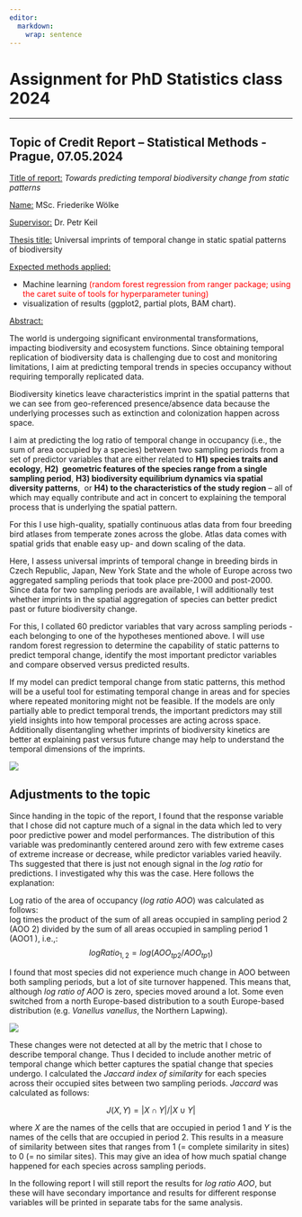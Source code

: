 ```yaml
---
editor: 
  markdown: 
    wrap: sentence
---
```


#  Assignment for PhD Statistics class 2024 {.unnumbered}


------------------------------------------------------------------------

## **Topic of Credit Report -- Statistical Methods** - Prague, 07.05.2024

[Title of report:]{.underline} *Towards predicting temporal biodiversity change from static patterns*

[Name:]{.underline} MSc.
Friederike Wölke

[Supervisor:]{.underline} Dr. Petr Keil

[Thesis title:]{.underline} Universal imprints of temporal change in static spatial patterns of biodiversity

[Expected methods applied:]{.underline}

-   Machine learning [(random forest regression from ranger package; using the caret suite of tools for hyperparameter tuning)]{style="color:red;"}
-   visualization of results (ggplot2, partial plots, BAM chart).

[Abstract:]{.underline}

The world is undergoing significant environmental transformations, impacting biodiversity and ecosystem functions.
Since obtaining temporal replication of biodiversity data is challenging due to cost and monitoring limitations, I aim at predicting temporal trends in species occupancy without requiring temporally replicated data.

Biodiversity kinetics leave characteristics imprint in the spatial patterns that we can see from geo-referenced presence/absence data because the underlying processes such as extinction and colonization happen across space.

I aim at predicting the log ratio of temporal change in occupancy (i.e., the sum of area occupied by a species) between two sampling periods from a set of predictor variables that are either related to **H1) species traits and ecology**, **H2)  geometric features of the species range from a single sampling period**, **H3) biodiversity equilibrium dynamics via spatial diversity patterns**,  or **H4) to the characteristics of the study region** -- all of which may equally contribute and act in concert to explaining the temporal process that is underlying the spatial pattern.

For this I use high-quality, spatially continuous atlas data from four breeding bird atlases from temperate zones across the globe.
Atlas data comes with spatial grids that enable easy up- and down scaling of the data.

Here, I assess universal imprints of temporal change in breeding birds in Czech Republic, Japan, New York State and the whole of Europe across two aggregated sampling periods that took place pre-2000 and post-2000.
Since data for two sampling periods are available, I will additionally test whether imprints in the spatial aggregation of species can better predict past or future biodiversity change.

For this, I collated 60 predictor variables that vary across sampling periods - each belonging to one of the hypotheses mentioned above.
I will use random forest regression to determine the capability of static patterns to predict temporal change, identify the most important predictor variables and compare observed versus predicted results.

If my model can predict temporal change from static patterns, this method will be a useful tool for estimating temporal change in areas and for species where repeated monitoring might not be feasible.
If the models are only partially able to predict temporal trends, the important predictors may still yield insights into how temporal processes are acting across space.
Additionally disentangling whether imprints of biodiversity kinetics are better at explaining past versus future change may help to understand the temporal dimensions of the imprints.

![](_img/VisualAbstract1_good.png)

## Adjustments to the topic

Since handing in the topic of the report, I found that the response variable that I chose did not capture much of a signal in the data which led to very poor predictive power and model performances.
The distribution of this variable was predominantly centered around zero with few extreme cases of extreme increase or decrease, while predictor variables varied heavily.
Ths suggested that there is just not enough signal in the *log ratio* for predictions.
I investigated why this was the case.
Here follows the explanation:

Log ratio of the area of occupancy (*log ratio AOO*) was calculated as follows:\
log times the product of the sum of all areas occupied in sampling period 2 (AOO 2) divided by the sum of all areas occupied in sampling period 1 (AOO1 ), i.e.,:\
$$log Ratio_{1,2} = log(AOO_{tp2}/AOO_{tp1})$$

I found that most species did not experience much change in AOO between both sampling periods, but a lot of site turnover happened.
This means that, although *log ratio of AOO* is zero, species moved around a lot.
Some even switched from a north Europe-based distribution to a south Europe-based distribution (e.g. *Vanellus vanellus*, the Northern Lapwing).

![](_img/ChangeMaps2.png)

These changes were not detected at all by the metric that I chose to describe temporal change.
Thus I decided to include another metric of temporal change which better captures the spatial change that species undergo.
I calculated the *Jaccard index of similarity* for each species across their occupied sites between two sampling periods.
*Jaccard* was calculated as follows:

$$
J(X,Y) = |X∩Y| / |X∪Y|
$$

where $X$ are the names of the cells that are occupied in period 1 and $Y$ is the names of the cells that are occupied in period 2.
This results in a measure of similarity between sites that ranges from 1 (= complete similarity in sites) to 0 (= no similar sites).
This may give an idea of how much spatial change happened for each species across sampling periods.

In the following report I will still report the results for *log ratio AOO*, but these will have secondary importance and results for different response variables will be printed in separate tabs for the same analysis.
